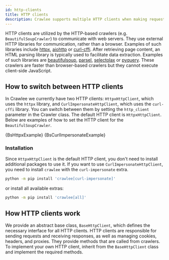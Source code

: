 ```yaml
---
id: http-clients
title: HTTP clients
description: Crawlee supports multiple HTTP clients when making requests.
---
```




HTTP clients are utilized by the HTTP-based crawlers (e.g. <ApiLink to="class/BeautifulSoupCrawler">`BeautifulSoupCrawler`</ApiLink>) to communicate with web servers. They use external HTTP libraries for communication, rather than a browser. Examples of such libraries include [httpx](https://pypi.org/project/httpx/), [aiohttp](https://pypi.org/project/aiohttp/) or [curl-cffi](https://pypi.org/project/curl-cffi/). After retrieving page content, an HTML parsing library is typically used to facilitate data extraction. Examples of such libraries are [beautifulsoup](https://pypi.org/project/beautifulsoup4/), [parsel](https://pypi.org/project/parsel/), [selectolax](https://pypi.org/project/selectolax/) or [pyquery](https://pypi.org/project/pyquery/). These crawlers are faster than browser-based crawlers but they cannot execute client-side JavaScript.

## How to switch between HTTP clients

In Crawlee we currently have two HTTP clients: <ApiLink to="class/HttpxHttpClient">`HttpxHttpClient`</ApiLink>, which uses the `httpx` library, and <ApiLink to="class/CurlImpersonateHttpClient">`CurlImpersonateHttpClient`</ApiLink>, which uses the `curl-cffi` library. You can switch between them by setting the `http_client` parameter in the Crawler class. The default HTTP client is <ApiLink to="class/HttpxHttpClient">`HttpxHttpClient`</ApiLink>. Below are examples of how to set the HTTP client for the <ApiLink to="class/BeautifulSoupCrawler">`BeautifulSoupCrawler`</ApiLink>.

<Tabs>
    <TabItem value="BeautifulSoupHttpxExample" label="BeautifulSoupCrawler with HTTPX">
        <CodeBlock className="language-python">
            {BsHttpxExample}
        </CodeBlock>
    </TabItem>
    <TabItem value="BeautifulSoupCurlImpersonateExample" label="BeautifulSoupCrawler with Curl impersonate">
        <CodeBlock className="language-python">
            {BsCurlImpersonateExample}
        </CodeBlock>
    </TabItem>
</Tabs>

### Installation

Since <ApiLink to="class/HttpxHttpClient">`HttpxHttpClient`</ApiLink> is the default HTTP client, you don't need to install additional packages to use it. If you want to use <ApiLink to="class/CurlImpersonateHttpClient">`CurlImpersonateHttpClient`</ApiLink>, you need to install `crawlee` with the `curl-impersonate` extra.

```sh
python -m pip install 'crawlee[curl-impersonate]'
```

or install all available extras:

```sh
python -m pip install 'crawlee[all]'
```

## How HTTP clients work

We provide an abstract base class, <ApiLink to="class/BaseHttpClient">`BaseHttpClient`</ApiLink>, which defines the necessary interface for all HTTP clients. HTTP clients are responsible for sending requests and receiving responses, as well as managing cookies, headers, and proxies. They provide methods that are called from crawlers. To implement your own HTTP client, inherit from the <ApiLink to="class/BaseHttpClient">`BaseHttpClient`</ApiLink> class and implement the required methods.

